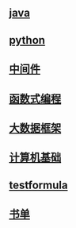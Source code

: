== [[java]] ==
== [[python]] ==
== [[中间件]] ==
== [[函数式编程]] ==
== [[大数据框架]] ==
== [[计算机基础]] ==
== [[testformula]] ==
== [[书单]] ==

